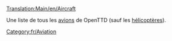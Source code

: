 [[Translation:Main/en/Aircraft]]

Une liste de tous les [[Main/fr/Avions|avions]] de OpenTTD (sauf les [[Category/en/Hélicoptères|hélicoptères]]).

[[Category:fr/Aviation]]